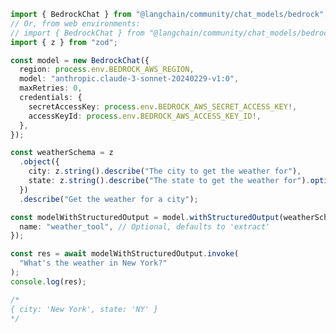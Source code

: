 ```typescript
import { BedrockChat } from "@langchain/community/chat_models/bedrock";
// Or, from web environments:
// import { BedrockChat } from "@langchain/community/chat_models/bedrock/web";
import { z } from "zod";

const model = new BedrockChat({
  region: process.env.BEDROCK_AWS_REGION,
  model: "anthropic.claude-3-sonnet-20240229-v1:0",
  maxRetries: 0,
  credentials: {
    secretAccessKey: process.env.BEDROCK_AWS_SECRET_ACCESS_KEY!,
    accessKeyId: process.env.BEDROCK_AWS_ACCESS_KEY_ID!,
  },
});

const weatherSchema = z
  .object({
    city: z.string().describe("The city to get the weather for"),
    state: z.string().describe("The state to get the weather for").optional(),
  })
  .describe("Get the weather for a city");

const modelWithStructuredOutput = model.withStructuredOutput(weatherSchema, {
  name: "weather_tool", // Optional, defaults to 'extract'
});

const res = await modelWithStructuredOutput.invoke(
  "What's the weather in New York?"
);
console.log(res);

/*
{ city: 'New York', state: 'NY' }
*/
```